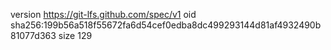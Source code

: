version https://git-lfs.github.com/spec/v1
oid sha256:199b56a518f55672fa6d54cef0edba8dc499293144d81af4932490b81077d363
size 129

